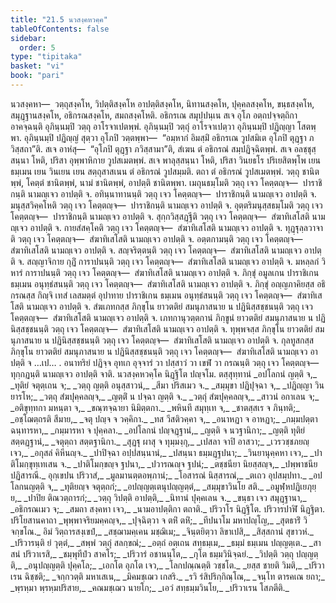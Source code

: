```yaml
---
title: "21.5 นวสงฺคหวคฺค"
tableOfContents: false
sidebar:
  order: 5
type: "tipitaka"
basket: "vi"
book: "pari"
---
```



<DynamicBreadcrumb />

<Division number="501" book="pari">

<Paragraph number="2434" book="pari">
นวสงฺคหา—  วตฺถุสงฺคโห, วิปตฺติสงฺคโห อาปตฺติสงฺคโห, นิทานสงฺคโห, ปุคฺคลสงฺคโห, ขนฺธสงฺคโห, สมุฏฺฐานสงฺคโห, อธิกรณสงฺคโห, สมถสงฺคโหติ.
</Paragraph>

<Paragraph number="2435" book="pari">
อธิกรเณ สมุปฺปนฺเน สเจ อุโภ อตฺถปจฺจตฺถิกา อาคจฺฉนฺติ อุภินฺนมฺปิ วตฺถุ อาโรจาเปตพฺพํ. อุภินฺนมฺปิ วตฺถุํ อาโรจาเปตฺวา อุภินฺนมฺปิ ปฏิญฺญา โสตพฺพา. อุภินฺนมฺปิ ปฏิญฺญํ สุตฺวา อุโภปิ วตฺตพฺพา—  “อมฺหากํ อิมสฺมิํ อธิกรเณ วูปสมิเต อุโภปิ ตุฏฺฐา ภวิสฺสถา”ติ. สเจ อาหํสุ—  “อุโภปิ ตุฏฺฐา ภวิสฺสามา”ติ, สํเฆน ตํ อธิกรณํ สมฺปฏิจฺฉิตพฺพํ. สเจ อลชฺชุสฺสนฺนา โหติ, ปริสา อุพฺพาหิกาย วูปสเมตพฺพํ. สเจ พาลุสฺสนฺนา โหติ, ปริสา วินยธโร ปริเยสิตพฺโพ เยน ธมฺเมน เยน วินเยน เยน สตฺถุสาสเนน ตํ อธิกรณํ วูปสมฺมติ. ตถา ตํ อธิกรณํ วูปสเมตพฺพํ.
</Paragraph>

<Paragraph number="2436" book="pari">
วตฺถุ ชานิตพฺพํ, โคตฺตํ ชานิตพฺพํ, นามํ ชานิตพฺพํ, อาปตฺติ ชานิตพฺพา.
</Paragraph>

<Paragraph number="2437" book="pari">
เมถุนธมฺโมติ วตฺถุ เจว โคตฺตญฺจ—  ปาราชิกนฺติ นามญฺเจว อาปตฺติ จ.
</Paragraph>

<Paragraph number="2438" book="pari">
อทินฺนาทานนฺติ วตฺถุ เจว โคตฺตญฺจ—  ปาราชิกนฺติ นามญฺเจว อาปตฺติ จ.
</Paragraph>

<Paragraph number="2439" book="pari">
มนุสฺสวิคฺคโหติ วตฺถุ เจว โคตฺตญฺจ—  ปาราชิกนฺติ นามญฺเจว อาปตฺติ จ.
</Paragraph>

<Paragraph number="2440" book="pari">
อุตฺตริมนุสฺสธมฺโมติ วตฺถุ เจว โคตฺตญฺจ—  ปาราชิกนฺติ นามญฺเจว อาปตฺติ จ.
</Paragraph>

<Paragraph number="2441" book="pari">
สุกฺกวิสฺสฏฺฐีติ วตฺถุ เจว โคตฺตญฺจ—  สํฆาทิเสโสติ นามญฺเจว อาปตฺติ จ.
</Paragraph>

<Paragraph number="2442" book="pari">
กายสํสคฺโคติ วตฺถุ เจว โคตฺตญฺจ—  สํฆาทิเสโสติ นามญฺเจว อาปตฺติ จ.
</Paragraph>

<Paragraph number="2443" book="pari">
ทุฏฺฐุลฺลวาจาติ วตฺถุ เจว โคตฺตญฺจ—  สํฆาทิเสโสติ นามญฺเจว อาปตฺติ จ.
</Paragraph>

<Paragraph number="2444" book="pari">
อตฺตกามนฺติ วตฺถุ เจว โคตฺตญฺจ—  สํฆาทิเสโสติ นามญฺเจว อาปตฺติ จ.
</Paragraph>

<Paragraph number="2445" book="pari">
สญฺจริตฺตนฺติ วตฺถุ เจว โคตฺตญฺจ—  สํฆาทิเสโสติ นามญฺเจว อาปตฺติ จ.
</Paragraph>

<Paragraph number="2446" book="pari">
สญฺญาจิกาย กุฏิํ การาปนนฺติ วตฺถุ เจว โคตฺตญฺจ—  สํฆาทิเสโสติ นามญฺเจว อาปตฺติ จ.
</Paragraph>

<Paragraph number="2447" book="pari">
มหลฺลกํ วิหารํ การาปนนฺติ วตฺถุ เจว โคตฺตญฺจ—  สํฆาทิเสโสติ นามญฺเจว อาปตฺติ จ.
</Paragraph>

<Paragraph number="2448" book="pari">
ภิกฺขุํ อมูลเกน ปาราชิเกน ธมฺเมน อนุทฺธํสนนฺติ วตฺถุ เจว โคตฺตญฺจ—  สํฆาทิเสโสติ นามญฺเจว อาปตฺติ จ.
</Paragraph>

<Paragraph number="2449" book="pari">
ภิกฺขุํ อญฺญภาคิยสฺส อธิกรณสฺส กิญฺจิ เทสํ เลสมตฺตํ อุปาทาย ปาราชิเกน ธมฺเมน อนุทฺธํสนนฺติ วตฺถุ เจว โคตฺตญฺจ—  สํฆาทิเสโสติ นามญฺเจว อาปตฺติ จ.
</Paragraph>

<Paragraph number="2450" book="pari">
สํฆเภทกสฺส ภิกฺขุโน ยาวตติยํ สมนุภาสนาย น ปฏินิสฺสชฺชนนฺติ วตฺถุ เจว โคตฺตญฺจ—  สํฆาทิเสโสติ นามญฺเจว อาปตฺติ จ.
</Paragraph>

<Paragraph number="2451" book="pari">
เภทกานุวตฺตกานํ ภิกฺขูนํ ยาวตติยํ สมนุภาสนาย น ปฏินิสฺสชฺชนนฺติ วตฺถุ เจว โคตฺตญฺจ—  สํฆาทิเสโสติ นามญฺเจว อาปตฺติ จ.
</Paragraph>

<Paragraph number="2452" book="pari">
ทุพฺพจสฺส ภิกฺขุโน ยาวตติยํ สมนุภาสนาย น ปฏินิสฺสชฺชนนฺติ วตฺถุ เจว โคตฺตญฺจ—  สํฆาทิเสโสติ นามญฺเจว อาปตฺติ จ.
</Paragraph>

<Paragraph number="2453" book="pari">
กุลทูสกสฺส ภิกฺขุโน ยาวตติยํ สมนุภาสนาย น ปฏินิสฺสชฺชนนฺติ วตฺถุ เจว โคตฺตญฺจ—  สํฆาทิเสโสติ นามญฺเจว อาปตฺติ จ …เป… .
</Paragraph>

<Paragraph number="2454" book="pari">
อนาทริยํ ปฏิจฺจ อุทเก อุจฺจารํ วา ปสฺสาวํ วา เขฬํ วา กรณนฺติ วตฺถุ เจว โคตฺตญฺจ—  ทุกฺกฏนฺติ นามญฺเจว อาปตฺติ จาติ.

</Paragraph>
</Division>

<Paragraph number="2455" type="center" book="pari">
นวสงฺคหวคฺโค นิฏฺฐิโต ปญฺจโม.



</Paragraph>

<Paragraph number="2456" type="center" book="pari">
ตสฺสุทฺทานํ


</Paragraph>

<Paragraph number="2457" type="verses" book="pari">
_อปโลกนํ ญตฺติ จ,_  
_ทุติยํ จตุตฺเถน จ;_  
_วตฺถุ ญตฺติ อนุสฺสาวนํ,_  
_สีมา ปริสเมว จ._  

</Paragraph>

<Paragraph number="2458" type="verses" book="pari">
_สมฺมุขา ปฏิปุจฺฉา จ,_  
_ปฏิญฺญา วินยารโห;_  
_วตฺถุ สํฆปุคฺคลญฺจ,_  
_ญตฺติํ น ปจฺฉา ญตฺติ จ._  

</Paragraph>

<Paragraph number="2459" type="verses" book="pari">
_วตฺถุํ สํฆปุคฺคลญฺจ,_  
_สาวนํ อกาเลน จ;_  
_อติขุทฺทกา มหนฺตา จ,_  
_ขณฺฑจฺฉายา นิมิตฺตกา._  

</Paragraph>

<Paragraph number="2460" type="verses" book="pari">
_พหินที สมุทฺเท จ,_  
_ชาตสฺสเร จ ภินฺทติ;_  
_อชฺโฌตฺถรติ สีมาย,_  
_จตุ ปญฺจ จ วคฺคิกา._  

</Paragraph>

<Paragraph number="2461" type="verses" book="pari">
_ทส วีสติวคฺคา จ,_  
_อนาหฏา จ อาหฏา;_  
_กมฺมปตฺตา ฉนฺทารหา,_  
_กมฺมารหา จ ปุคฺคลา._  

</Paragraph>

<Paragraph number="2462" type="verses" book="pari">
_อปโลกนํ ปญฺจฏฺฐานํ,_  
_ญตฺติ จ นวฐานิกา;_  
_ญตฺติ ทุติยํ สตฺตฏฺฐานํ,_  
_จตุตฺถา สตฺตฐานิกา._  

</Paragraph>

<Paragraph number="2463" type="verses" book="pari">
_สุฏฺฐุ ผาสุ จ ทุมฺมงฺกุ,_  
_เปสลา จาปิ อาสวา;_  
_เวรวชฺชภยญฺเจว,_  
_อกุสลํ คิหีนญฺจ._  

</Paragraph>

<Paragraph number="2464" type="verses" book="pari">
_ปาปิจฺฉา อปฺปสนฺนานํ,_  
_ปสนฺนา ธมฺมฏฺฐปนา;_  
_วินยานุคฺคหา เจว,_  
_ปาติโมกฺขุทฺเทเสน จ._  

</Paragraph>

<Paragraph number="2465" type="verses" book="pari">
_ปาติโมกฺขญฺจ ฐปนา,_  
_ปวารณญฺจ ฐปนํ;_  
_ตชฺชนียา นิยสฺสญฺจ,_  
_ปพฺพาชนีย ปฏิสารณี._  

</Paragraph>

<Paragraph number="2466" type="verses" book="pari">
อุกฺเขปน ปริวาสํ,_  
_มูลมานตฺตอพฺภานํ;_  
_โอสารณํ นิสฺสารณํ,_  
_ตเถว อุปสมฺปทา._  

</Paragraph>

<Paragraph number="2467" type="verses" book="pari">
_อปโลกนญตฺติ จ,_  
_ทุติยญฺจ จตุตฺถกํ;_  
_อปญฺญตฺเตนุปญฺญตฺตํ,_  
_สมฺมุขาวินโย สติ._  

</Paragraph>

<Paragraph number="2468" type="verses" book="pari">
_อมูฬฺหปฏิเยภุยฺย,_  
_ปาปิย ติณวตฺถารกํ;_  
_วตฺถุ วิปตฺติ อาปตฺติ,_  
_นิทานํ ปุคฺคเลน จ._  

</Paragraph>

<Paragraph number="2469" type="verses" book="pari">
_ขนฺธา เจว สมุฏฺฐานา,_  
_อธิกรณเมว จ;_  
_สมถา สงฺคหา เจว,_  
_นามอาปตฺติกา ตถาติ._  


</Paragraph>

<Paragraph number="2470" type="center" book="pari">
ปริวาโร นิฏฺฐิโต.



</Paragraph>

<Paragraph number="2471" type="center" book="pari">
ปริวารปาฬิ นิฏฺฐิตา.



</Paragraph>

<Paragraph number="2472" type="center" book="pari">
ปริโยสานคาถา


</Paragraph>

<Paragraph number="2473" type="verses" book="pari">
_พุพฺพาจริยมคฺคญฺจ,_  
_ปุจฺฉิตฺวา จ ตหิํ ตหิํ;_  
_ทีปนาโม มหาปญฺโญ,_  
_สุตธาริํ วิจกฺขโณ._  

</Paragraph>

<Paragraph number="2474" type="verses" book="pari">
อิมํ วิตฺถารสงฺเขปํ,_  
_สชฺฌามคฺเคน มชฺฌิเม;_  
_จินฺตยิตฺวา ลิขาเปสิ,_  
_สิสฺสกานํ สุขาวหํ._  

</Paragraph>

<Paragraph number="2475" type="verses" book="pari">
_ปริวารนฺติ ยํ วุตฺตํ,_  
_สพฺพํ วตฺถุํ สลกฺขณํ;_  
_อตฺถํ อตฺเถน สทฺธมฺเม,_  
_ธมฺมํ ธมฺเมน ปญฺญตฺเต._  

</Paragraph>

<Paragraph number="2476" type="verses" book="pari">
_สาสนํ ปริวาเรสิ,_  
_ชมฺพุทีปํว สาคโร;_  
_ปริวารํ อชานนฺโต,_  
_กุโต ธมฺมวินิจฺฉยํ._  

</Paragraph>

<Paragraph number="2477" type="verses" book="pari">
_วิปตฺติ วตฺถุ ปญฺญตฺติ,_  
_อนุปญฺญตฺติ ปุคฺคโล;_  
_เอกโต อุภโต เจว,_  
_โลกปณฺณตฺติ วชฺชโต._  

</Paragraph>

<Paragraph number="2478" type="verses" book="pari">
_ยสฺส ชายติ วิมติ,_  
_ปริวาเรน ฉิชฺชติ;_  
_จกฺกวตฺติ มหาเสเน,_  
_มิคมชฺเฌว เกสริ._  

</Paragraph>

<Paragraph number="2479" type="verses" book="pari">
_รวิ รํสิปริกฺกิณฺโณ,_  
_จนฺโท ตารคเณ ยถา;_  
_พฺรหฺมา พฺรหฺมปริสาย,_  
_คณมชฺเฌว นายโก;_  
_เอวํ สทฺธมฺมวินโย,_  
_ปริวาเรน โสภตีติ._
</Paragraph>